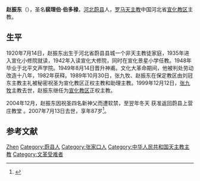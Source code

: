 {{Otheruses|赵振东}}

'''赵振东'''（{{bd|1920年|7月14日|2007年|7月13日|catIdx=Zhao趙振東}}），圣名'''裴理伯·伯多禄'''，[[河北|河北]][[蔚县|蔚县]]人，[[罗马天主教|罗马天主教]]中国河北省[[宣化教区|宣化教区]]主教。

== 生平 ==
1920年7月14日，赵振东出生于河北省蔚县县城一个非天主教徒家庭，1935年进入宣化小修院就读，1942年入读宣化大修院，同时在宣化景星小学任教。1948年毕业于北平文声学院。1949年8月14日晋升神甫。文化大革命期间，他被判处劳动改造十八年，1982年获释。1989年10月30日，张九牧、赵振东在保定教区由刘冠东主教主礼被秘密祝圣为宣化教区正权主教和助理主教。1999年12月12日，[[张九牧|张九牧]]主教去世，赵振东继任为[[宣化教区|宣化教区]]正权主教。 

2004年12月，赵振东因祝圣四名新神父而遭软禁，至翌年冬天<!-- ，他因支持八名地下神父接受政府认可公开工作而 -->获准返回蔚县上营庄教堂<!-- ，不过仍受政府官员看管 -->。2007年7月13日去世，享年87岁<ref>{{Cite web |url=http://www.asianews.it/index.php?l=zh&art=9854&theme=2&size=A |title=宣化教区主教赵振东安息主怀 |access-date=2007-09-01 |archive-date=2019-07-24 |archive-url=https://web.archive.org/web/20190724160109/http://www.asianews.it/index.php?l=zh&art=9854&theme=2&size=A |dead-url=no }}</ref>。

== 参考文献 ==
{{reflist}}

{{Authority control}}
{{DEFAULTSORT:Zhao赵}}
[[Category:赵姓|Zhen]]
[[Category:蔚县人|Category:蔚县人]]
[[Category:张家口人|Category:张家口人]]
[[Category:中华人民共和国天主教主教|Category:中华人民共和国天主教主教]]
[[Category:文革受难者|Category:文革受难者]]